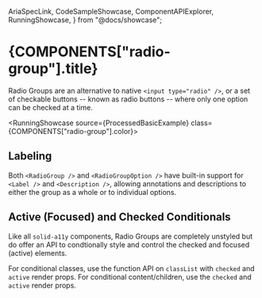 
  AriaSpecLink,
  CodeSampleShowcase,
  ComponentAPIExplorer,
  RunningShowcase,
} from "@docs/showcase";


# {COMPONENTS["radio-group"].title}

Radio Groups are an alternative to native `<input type="radio" />`, or a set of checkable buttons --
known as radio buttons -- where only one option can be checked at a time.

<RunningShowcase source={ProcessedBasicExample} class={COMPONENTS["radio-group"].color}>
  <RadioGroupBasicExample />
</RunningShowcase>

## Labeling

Both `<RadioGroup />` and `<RadioGroupOption />` have built-in support for `<Label />` and
`<Description />`, allowing annotations and descriptions to either the group as a whole or to
individual options.

<CodeSampleShowcase source={ProcessedWithCustomLabelsExample} />

## Active (Focused) and Checked Conditionals

Like all `solid-a11y` components, Radio Groups are completely unstyled but do offer an API to
condtionally style and control the checked and focused (active) elements.

For conditional classes, use the function API on `classList` with `checked` and `active` render
props. For conditional content/children, use the `checked` and `active` render props.

<CodeSampleShowcase source={ProcessedWithRenderProps} />

<ComponentAPIExplorer components={RadioGroupComponentDocumentation} />

<AriaSpecLink href="radiobutton" />
